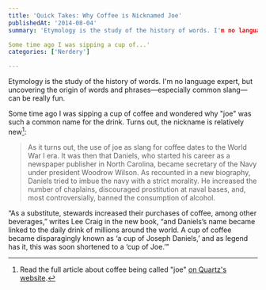 ```yaml
---
title: 'Quick Takes: Why Coffee is Nicknamed Joe'
publishedAt: '2014-08-04'
summary: 'Etymology is the study of the history of words. I'm no language expert, but uncovering the origin of words and phrases—especially common slang—can be really fun. 

Some time ago I was sipping a cup of...'
categories: ['Nerdery']

---
```


Etymology is the study of the history of words. I'm no language expert, but uncovering the origin of words and phrases—especially common slang—can be really fun.

Some time ago I was sipping a cup of coffee and wondered why "joe" was such a common name for the drink. Turns out, the nickname is relatively new[^1]:

> As it turns out, the use of joe as slang for coffee dates to the World War I era. It was then that Daniels, who started his career as a newspaper publisher in North Carolina, became secretary of the Navy under president Woodrow Wilson. As recounted in a new biography, Daniels tried to imbue the navy with a strict morality. He increased the number of chaplains, discouraged prostitution at naval bases, and, most controversially, banned the consumption of alcohol.

“As a substitute, stewards increased their purchases of coffee, among other beverages,” writes Lee Craig in the new book, “and Daniels’s name became linked to the daily drink of millions around the world. A cup of coffee became disparagingly known as ‘a cup of Joseph Daniels,’ and as legend has it, this was soon shortened to a ‘cup of Joe.’”

[^1]: Read the full article about coffee being called "joe" [on Quartz's website](http://qz.com/88453/why-coffee-is-called-joe/).
